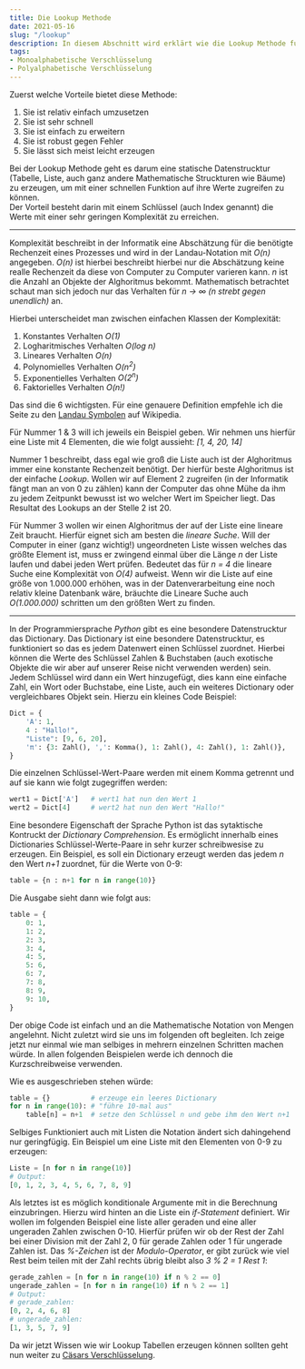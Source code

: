 ```yaml
---
title: Die Lookup Methode
date: 2021-05-16
slug: "/lookup"
description: In diesem Abschnitt wird erklärt wie die Lookup Methode funktioniert.
tags:
- Monoalphabetische Verschlüsselung
- Polyalphabetische Verschlüsselung
---
```


Zuerst welche Vorteile bietet diese Methode:

1. Sie ist relativ einfach umzusetzen
2. Sie ist sehr schnell
3. Sie ist einfach zu erweitern
4. Sie ist robust gegen Fehler
5. Sie lässt sich meist leicht erzeugen

Bei der Lookup Methode geht es darum eine statische Datenstrucktur (Tabelle, Liste, auch ganz andere Mathematische Struckturen wie Bäume) zu erzeugen, um mit einer schnellen Funktion auf ihre Werte zugreifen zu können.  
Der Vorteil besteht darin mit einem Schlüssel (auch Index genannt) die Werte mit einer sehr geringen Komplexität zu erreichen.

***
Komplexität beschreibt in der Informatik eine Abschätzung für die benötigte Rechenzeit eines Prozesses und wird in der Landau-Notation mit *O(n)* angegeben.
*O(n)* ist hierbei beschreibt hierbei nur die Abschätzung keine realle Rechenzeit da diese von Computer zu Computer varieren kann. *n* ist die Anzahl an Objekte der Alghoritmus bekommt.
Mathematisch betrachtet schaut man sich jedoch nur das Verhalten für *n -> ∞ (n strebt gegen unendlich)* an.

Hierbei unterscheidet man zwischen einfachen Klassen der Komplexität:
1. Konstantes Verhalten *O(1)*
2. Logharitmisches Verhalten *O(log n)*
3. Lineares Verhalten *O(n)*
4. Polynomielles Verhalten *O(n<sup>2</sup>)* 
5. Exponentielles Verhalten *O(2<sup>n</sup>)*
6. Faktorielles Verhalten *O(n!)*

Das sind die 6 wichtigsten. Für eine genauere Definition empfehle ich die Seite zu den [Landau Symbolen](https://de.wikipedia.org/wiki/Landau-Symbole) auf Wikipedia.

Für Nummer 1 & 3 will ich jeweils ein Beispiel geben. Wir nehmen uns hierfür eine Liste mit 4 Elementen, die wie folgt aussieht: *[1, 4, 20, 14]*

Nummer 1 beschreibt, dass egal wie groß die Liste auch ist der Alghoritmus immer eine konstante Rechenzeit benötigt. Der hierfür beste Alghoritmus ist der einfache *Lookup*. Wollen wir auf Element 2 zugreifen (in der Informatik fängt man an von 0 zu zählen) kann der Computer das ohne Mühe da ihm zu jedem Zeitpunkt bewusst ist wo welcher Wert im Speicher liegt. Das Resultat des Lookups an der Stelle 2 ist 20.

Für Nummer 3 wollen wir einen Alghoritmus der auf der Liste eine lineare Zeit braucht. Hierfür eignet sich am besten die *lineare Suche*. Will der Computer in einer (ganz wichtig!) ungeordneten Liste wissen welches das größte Element ist, muss er zwingend einmal über die Länge *n* der Liste laufen und dabei jeden Wert prüfen. Bedeutet das für *n = 4* die lineare Suche eine Komplexität von *O(4)* aufweist. Wenn wir die Liste auf eine größe von 1.000.000 erhöhen, was in der Datenverarbeitung eine noch relativ kleine Datenbank wäre, bräuchte die Lineare Suche auch *O(1.000.000)* schritten um den größten Wert zu finden. 
***

In der Programmiersprache *Python* gibt es eine besondere Datenstrucktur das Dictionary.
Das Dictionary ist eine besondere Datenstrucktur, es funktioniert so das es jedem Datenwert einen Schlüssel zuordnet. Hierbei können die Werte des Schlüssel Zahlen & Buchstaben (auch exotische Objekte die wir aber auf unserer Reise nicht verwenden werden) sein.
Jedem Schlüssel wird dann ein Wert hinzugefügt, dies kann eine einfache Zahl, ein Wort oder Buchstabe, eine Liste, auch ein weiteres Dictionary oder vergleichbares Objekt sein.
Hierzu ein kleines Code Beispiel:
```python
Dict = {
	'A': 1,
	4 : "Hallo!",
	"Liste": [9, 6, 20],
	'π': {3: Zahl(), ',': Komma(), 1: Zahl(), 4: Zahl(), 1: Zahl()},
}
```
Die einzelnen Schlüssel-Wert-Paare werden mit einem Komma getrennt und auf sie kann wie folgt zugegriffen werden:
```python
wert1 = Dict['A'] 	# wert1 hat nun den Wert 1
wert2 = Dict[4] 	# wert2 hat nun den Wert "Hallo!" 
```
Eine besondere Eigenschaft der Sprache Python ist das sytaktische Kontruckt der *Dictionary Comprehension*. Es ermöglicht innerhalb eines Dictionaries Schlüssel-Werte-Paare in sehr kurzer schreibwesise zu erzeugen. Ein Beispiel, es soll ein Dictionary erzeugt werden das jedem *n* den Wert *n+1* zuordnet, für die Werte von 0-9:
```python
table = {n : n+1 for n in range(10)}
```
Die Ausgabe sieht dann wie folgt aus:
```python
table = {
	0: 1,
	1: 2,
	2: 3,
	3: 4,
	4: 5,
	5: 6,
	6: 7,
	7: 8,
	8: 9,
	9: 10,
}
```
Der obige Code ist einfach und an die Mathematische Notation von Mengen angelehnt. Nicht zuletzt wird sie uns im folgenden oft begleiten. Ich zeige jetzt nur einmal wie man selbiges in mehrern einzelnen Schritten machen würde. In allen folgenden Beispielen werde ich dennoch die Kurzschreibweise verwenden.

Wie es ausgeschrieben stehen würde:
```python
table = {} 			# erzeuge ein leeres Dictionary
for n in range(10): # "führe 10-mal aus"
	table[n] = n+1	# setze den Schlüssel n und gebe ihm den Wert n+1
```

Selbiges Funktioniert auch mit Listen die Notation ändert sich dahingehend nur geringfügig. Ein Beispiel um eine Liste mit den Elementen von 0-9 zu erzeugen: 
```python
Liste = [n for n in range(10)]
# Output:
[0, 1, 2, 3, 4, 5, 6, 7, 8, 9]
```
Als letztes ist es möglich konditionale Argumente mit in die Berechnung einzubringen. Hierzu wird hinten an die Liste ein *if-Statement* definiert. Wir wollen im folgenden Beispiel eine liste aller geraden und eine aller ungeraden Zahlen zwischen 0-10. Hierfür prüfen wir ob der Rest der Zahl bei einer Division mit der Zahl 2, 0 für gerade Zahlen oder 1 für ungerade Zahlen ist. Das *%-Zeichen* ist der *Modulo-Operator*, er gibt zurück wie viel Rest beim teilen mit der Zahl rechts übrig bleibt also *3 % 2 = 1 Rest 1*: 
```python
gerade_zahlen = [n for n in range(10) if n % 2 == 0]
ungerade_zahlen = [n for n in range(10) if n % 2 == 1]
# Output:
# gerade_zahlen:
[0, 2, 4, 6, 8]
# ungerade_zahlen:
[1, 3, 5, 7, 9]
```
Da wir jetzt Wissen wie wir Lookup Tabellen erzeugen können sollten geht nun weiter zu [Cäsars Verschlüsselung](https://kryptic-storys.de/caesar).